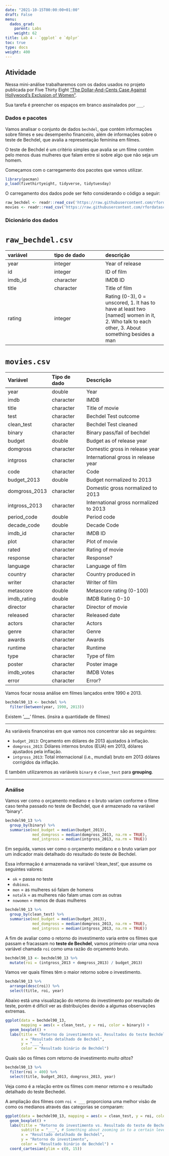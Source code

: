 ```yaml
---
date: "2021-10-15T00:00:00+01:00"
draft: False
menu:
  dados_grad:
    parent: Labs
    weight: 62
title: Lab 4 - `ggplot` e `dplyr`
toc: true
type: docs
weight: 400
---
```


## **Atividade**

Nessa mini-análise trabalharemos com os dados usados no projeto publicada por Five Thirty Eight ["The Dollar-And-Cents Case Against Hollywood's Exclusion of Women"](https://fivethirtyeight.com/features/the-dollar-and-cents-case-against-hollywoods-exclusion-of-women/).

Sua tarefa é preencher os espaços em branco assinalados por `___`.

### Dados e pacotes

Vamos analisar o conjunto de dados `bechdel`, que contém informações sobre filmes e seu desempenho financeiro, além de informações sobre o teste de Bechdel, que avalia a representação feminina em filmes.

O teste de Bechdel é um critério simples que avalia se um filme contém pelo menos duas mulheres que falam entre si sobre algo que não seja um homem.

Começamos com o carregamento dos pacotes que vamos utilizar. 

```r
library(pacman)
p_load(fivethirtyeight, tidyverse, tidytuesday)
```

O carregamento dos dados pode ser feito considerando o código a seguir: 

```r
raw_bechdel <- readr::read_csv('https://raw.githubusercontent.com/rfordatascience/tidytuesday/main/data/2021/2021-03-09/raw_bechdel.csv')
movies <- readr::read_csv('https://raw.githubusercontent.com/rfordatascience/tidytuesday/main/data/2021/2021-03-09/movies.csv')

```


### Dicionário dos dados

# `raw_bechdel.csv`

|variável |tipo de dado     |descrição |
|:--------|:---------|:-----------|
|year     |integer   | Year of release |
|id       |integer   | ID of film |
|imdb_id  |character | IMDB ID|
|title    |character | Title of film |
|rating   |integer   | Rating (0-3), 0 = unscored, 1. It has to have at least two [named] women in it, 2. Who talk to each other, 3. About something besides a man |

# `movies.csv`

|Variável      |Tipo de dado     |Descrição |
|:-------------|:---------|:-----------|
|year          |double    | Year |
|imdb          |character | IMDB|
|title         |character |Title of movie |
|test          |character | Bechdel Test outcome|
|clean_test    |character | Bechdel Test cleaned |
|binary        |character | Binary pass/fail of bechdel |
|budget        |double    | Budget as of release year |
|domgross      |character | Domestic gross in release year |
|intgross      |character | International gross in release year |
|code          |character | Code |
|budget_2013   |double    | Budget normalized to 2013 |
|domgross_2013 |character | Domestic gross  normalized to 2013 |
|intgross_2013 |character | International gross normalized to 2013 |
|period_code   |double    | Period code |
|decade_code   |double    | Decade Code |
|imdb_id       |character | IMDB ID |
|plot          |character | Plot of movie |
|rated         |character | Rating of movie |
|response      |character | Response? |
|language      |character | Language of film |
|country       |character | Country produced in |
|writer        |character | Writer of film |
|metascore     |double    | Metascore rating (0-100) |
|imdb_rating   |double    | IMDB Rating 0-10|
|director      |character | Director of movie |
|released      |character | Released date |
|actors        |character | Actors |
|genre         |character | Genre |
|awards        |character | Awards |
|runtime       |character | Runtime |
|type          |character | Type of film |
|poster        |character | Poster image |
|imdb_votes    |character | IMDB Votes |
|error         |character | Error? |

Vamos focar nossa análise em filmes lançados entre 1990 e 2013.

```r
bechdel90_13 <- bechdel %>% 
  filter(between(year, 1990, 2013))
```

Existem '___' filmes. (insira a quantidade de filmes)

---

As variáveis financeiras em que vamos nos concentrar são as seguintes:

- `budget_2013`: Orçamento em dólares de 2013 ajustados à inflação.
- `domgross_2013`: Dólares internos brutos (EUA) em 2013, dólares ajustados pela inflação.
- `intgross_2013`: Total internacional (i.e., mundial) bruto em 2013 dólares corrigidos da inflação.

E também utilizaremos as variáveis `binary` e `clean_test` para **grouping**.

---

### Análise

Vamos ver como o orçamento mediano e o bruto variam conforme o filme caso tenha passado no teste de Bechdel, que é armazenado na variável "binary".

```r
bechdel90_13 %>%
  group_by(binary) %>%
  summarise(med_budget = median(budget_2013),
            med_domgross = median(domgross_2013, na.rm = TRUE),
            med_intgross = median(intgross_2013, na.rm = TRUE))
```

Em seguida, vamos ver como o orçamento meidano e o bruto variam por um indicador mais detalhado do resultado do teste de Bechdel.

Essa informação é armazenada na variável 'clean_test', que assume os seguintes valores:

- `ok` = passa no teste
- `dubious`.
- `men` = as mulheres só falam de homens
- `notalk` = as mulheres não falam umas com as outras
- `nowomen` = menos de duas mulheres

```r
bechdel90_13 %>%
  group_by(clean_test) %>%
  summarise(med_budget = median(budget_2013),
            med_domgross = median(domgross_2013, na.rm = TRUE),
            med_intgross = median(intgross_2013, na.rm = TRUE))
```

A fim de avaliar como o retorno do investimento varia entre os filmes que passam e fracassam no **teste de Bechdel**, vamos primeiro criar uma nova variável chamada `roi` como uma razão do orçamento bruto.

```r
bechdel90_13 <- bechdel90_13 %>%
  mutate(roi = (intgross_2013 + domgross_2013) / budget_2013)
```

Vamos ver quais filmes têm o maior retorno sobre o investimento.

```r
bechdel90_13 %>%
  arrange(desc(roi)) %>% 
  select(title, roi, year)
```

Abaixo está uma visualização do retorno do investimento por resultado de teste, porém é difícil ver as distribuições devido a algumas observações extremas.

```r
ggplot(data = bechdel90_13, 
       mapping = aes(x = clean_test, y = roi, color = binary)) +
  geom_boxplot() +
  labs(title = "Retorno do investimento vs. Resultados do teste Bechdel",
       x = "Resultado detalhado de Bechdel",
       y = "___",
       color = "Resultado binário de Bechdel")
```

Quais são os filmes com retorno de investimento *muito altos*?

```r
bechdel90_13 %>%
  filter(roi > 400) %>%
  select(title, budget_2013, domgross_2013, year)
```

Veja como é a relação entre os filmes com menor retorno e o resultado detalhado do teste Bechedel. 

A ampliação dos filmes com `roi < ___` proporciona uma melhor visão de como os medianos através das categorias se comparam:

```r
ggplot(data = bechdel90_13, mapping = aes(x = clean_test, y = roi, color = binary)) +
  geom_boxplot() +
  labs(title = "Retorno do investimento vs. Resultado do teste de Bechdel",
       subtitle = "___", # Something about zooming in to a certain level
       x = "Resultado detalhado de Bechdel",
       y = "Retorno do investimento",
       color = "Resultado binário de Bechdel") +
  coord_cartesian(ylim = c(0, 15))
```
